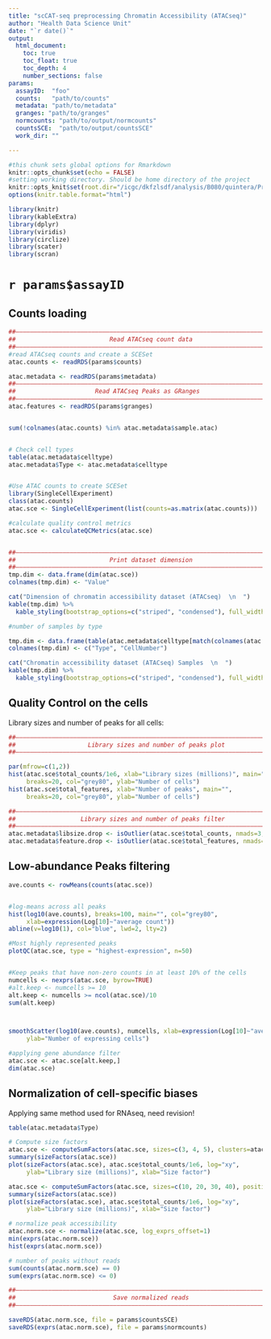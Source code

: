 ```yaml
---
title: "scCAT-seq preprocessing Chromatin Accessibility (ATACseq)"
author: "Health Data Science Unit"
date: "`r date()`"
output: 
  html_document:
    toc: true
    toc_float: true
    toc_depth: 4
    number_sections: false
params:
  assayID:  "foo"
  counts:   "path/to/counts"
  metadata: "path/to/metadata"
  granges: "path/to/granges"
  normcounts: "path/to/output/normcounts"
  countsSCE:  "path/to/output/countsSCE"
  work_dir: ""

---
```


```r
#this chunk sets global options for Rmarkdown
knitr::opts_chunk$set(echo = FALSE)
#setting working directory. Should be home directory of the project
knitr::opts_knit$set(root.dir="/icgc/dkfzlsdf/analysis/B080/quintera/Projects/scCATseq_ATAC_RNA")
options(knitr.table.format="html")

library(knitr)
library(kableExtra)
library(dplyr)
library(viridis)
library(circlize)
library(scater)
library(scran)

```

# `r params$assayID`

  
## Counts loading
  
```r
##––––––––––––––––––––––––––––––––––––––––––––––––––––––––––––––––––––––––––––##
##                          Read ATACseq count data                           ##
##––––––––––––––––––––––––––––––––––––––––––––––––––––––––––––––––––––––––––––##
#read ATACseq counts and create a SCESet
atac.counts <- readRDS(params$counts)

atac.metadata <- readRDS(params$metadata)
##––––––––––––––––––––––––––––––––––––––––––––––––––––––––––––––––––––––––––––##
##                      Read ATACseq Peaks as GRanges                         ##
##––––––––––––––––––––––––––––––––––––––––––––––––––––––––––––––––––––––––––––##
atac.features <- readRDS(params$granges)


sum(!colnames(atac.counts) %in% atac.metadata$sample.atac)


# Check cell types
table(atac.metadata$celltype)
atac.metadata$Type <- atac.metadata$celltype


#Use ATAC counts to create SCESet
library(SingleCellExperiment)
class(atac.counts)
atac.sce <- SingleCellExperiment(list(counts=as.matrix(atac.counts)))

#calculate quality control metrics
atac.sce <- calculateQCMetrics(atac.sce)


##––––––––––––––––––––––––––––––––––––––––––––––––––––––––––––––––––––––––––––##
##                          Print dataset dimension                           ##
##––––––––––––––––––––––––––––––––––––––––––––––––––––––––––––––––––––––––––––##
tmp.dim <- data.frame(dim(atac.sce))
colnames(tmp.dim) <- "Value"

cat("Dimension of chromatin accessibility dataset (ATACseq)  \n  ") 
kable(tmp.dim) %>%
  kable_styling(bootstrap_options=c("striped", "condensed"), full_width=FALSE)

#number of samples by type

tmp.dim <- data.frame(table(atac.metadata$celltype[match(colnames(atac.counts), atac.metadata$sample.atac)]))
colnames(tmp.dim) <- c("Type", "CellNumber")

cat("Chromatin accessibility dataset (ATACseq) Samples  \n  ") 
kable(tmp.dim) %>%
  kable_styling(bootstrap_options=c("striped", "condensed"), full_width=FALSE)


```
  
## Quality Control on the cells
  
Library sizes and number of peaks for all cells:
  
```r
##––––––––––––––––––––––––––––––––––––––––––––––––––––––––––––––––––––––––––––##
##                    Library sizes and number of peaks plot                  ##
##––––––––––––––––––––––––––––––––––––––––––––––––––––––––––––––––––––––––––––##

par(mfrow=c(1,2))
hist(atac.sce$total_counts/1e6, xlab="Library sizes (millions)", main="",
     breaks=20, col="grey80", ylab="Number of cells")
hist(atac.sce$total_features, xlab="Number of peaks", main="",
     breaks=20, col="grey80", ylab="Number of cells")

##––––––––––––––––––––––––––––––––––––––––––––––––––––––––––––––––––––––––––––##
##                  Library sizes and number of peaks filter                  ##
##––––––––––––––––––––––––––––––––––––––––––––––––––––––––––––––––––––––––––––##
atac.metadata$libsize.drop <- isOutlier(atac.sce$total_counts, nmads=3, type="lower", log=TRUE)
atac.metadata$feature.drop <- isOutlier(atac.sce$total_features, nmads=3, type="lower", log=TRUE)

```


## Low-abundance Peaks filtering

```r
ave.counts <- rowMeans(counts(atac.sce))


#log-means across all peaks
hist(log10(ave.counts), breaks=100, main="", col="grey80",
     xlab=expression(Log[10]~"average count"))
abline(v=log10(1), col="blue", lwd=2, lty=2)

#Most highly represented peaks
plotQC(atac.sce, type = "highest-expression", n=50) 


#Keep peaks that have non-zero counts in at least 10% of the cells
numcells <- nexprs(atac.sce, byrow=TRUE)
#alt.keep <- numcells >= 10
alt.keep <- numcells >= ncol(atac.sce)/10
sum(alt.keep)



smoothScatter(log10(ave.counts), numcells, xlab=expression(Log[10]~"average count"),
     ylab="Number of expressing cells")

#applying gene abundance filter
atac.sce <- atac.sce[alt.keep,]
dim(atac.sce)
```

## Normalization of cell-specific biases
  
Applying same method used for RNAseq, need revision!
  
```r
table(atac.metadata$Type)

# Compute size factors
atac.sce <- computeSumFactors(atac.sce, sizes=c(3, 4, 5), clusters=atac.metadata$Type, positive=TRUE)
summary(sizeFactors(atac.sce))
plot(sizeFactors(atac.sce), atac.sce$total_counts/1e6, log="xy",
     ylab="Library size (millions)", xlab="Size factor")

atac.sce <- computeSumFactors(atac.sce, sizes=c(10, 20, 30, 40), positive=TRUE)
summary(sizeFactors(atac.sce))
plot(sizeFactors(atac.sce), atac.sce$total_counts/1e6, log="xy",
     ylab="Library size (millions)", xlab="Size factor")

# normalize peak accessibility
atac.norm.sce <- normalize(atac.sce, log_exprs_offset=1)
min(exprs(atac.norm.sce))
hist(exprs(atac.norm.sce))

# number of peaks without reads
sum(counts(atac.norm.sce) == 0)
sum(exprs(atac.norm.sce) <= 0)

##––––––––––––––––––––––––––––––––––––––––––––––––––––––––––––––––––––––––––––##
##                           Save normalized reads                            ##
##––––––––––––––––––––––––––––––––––––––––––––––––––––––––––––––––––––––––––––##

saveRDS(atac.norm.sce, file = params$countsSCE)
saveRDS(exprs(atac.norm.sce), file = params$normcounts)

```

